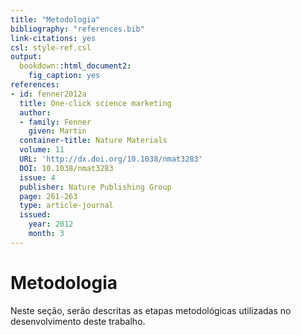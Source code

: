 ```yaml
---
title: "Metodologia"
bibliography: "references.bib"
link-citations: yes
csl: style-ref.csl
output: 
  bookdown::html_document2: 
    fig_caption: yes
references:
- id: fenner2012a
  title: One-click science marketing
  author:
  - family: Fenner
    given: Martin
  container-title: Nature Materials
  volume: 11
  URL: 'http://dx.doi.org/10.1038/nmat3283'
  DOI: 10.1038/nmat3283
  issue: 4
  publisher: Nature Publishing Group
  page: 261-263
  type: article-journal
  issued:
    year: 2012
    month: 3
---
```


# Metodologia

Neste seção, serão descritas as etapas metodológicas utilizadas no 
desenvolvimento deste trabalho.